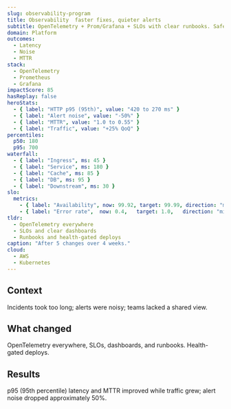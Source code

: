 ```yaml
---
slug: observability-program
title: Observability  faster fixes, quieter alerts
subtitle: OpenTelemetry + Prom/Grafana + SLOs with clear runbooks. Safer deploys and faster incident response.
domain: Platform
outcomes:
  - Latency
  - Noise
  - MTTR
stack:
  - OpenTelemetry
  - Prometheus
  - Grafana
impactScore: 85
hasReplay: false
heroStats:
  - { label: "HTTP p95 (95th)", value: "420 to 270 ms" }
  - { label: "Alert noise", value: "-50%" }
  - { label: "MTTR", value: "1.0 to 0.55" }
  - { label: "Traffic", value: "+25% QoQ" }
percentiles:
  p50: 180
  p95: 700
waterfall:
  - { label: "Ingress", ms: 45 }
  - { label: "Service", ms: 180 }
  - { label: "Cache", ms: 85 }
  - { label: "DB", ms: 95 }
  - { label: "Downstream", ms: 30 }
slo:
  metrics:
    - { label: "Availability", now: 99.92, target: 99.99, direction: "max" }
    - { label: "Error rate",  now: 0.4,   target: 1.0,   direction: "min" }
tldr:
  - OpenTelemetry everywhere
  - SLOs and clear dashboards
  - Runbooks and health-gated deploys
caption: "After 5 changes over 4 weeks."
cloud:
  - AWS
  - Kubernetes
---
```



## Context
Incidents took too long; alerts were noisy; teams lacked a shared view.

## What changed
OpenTelemetry everywhere, SLOs, dashboards, and runbooks. Health-gated deploys.

## Results
p95 (95th percentile) latency and MTTR improved while traffic grew; alert noise dropped approximately 50%.
